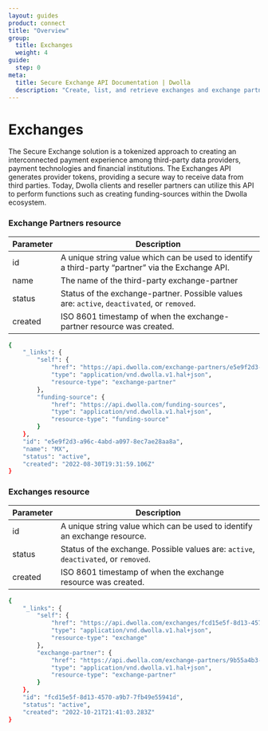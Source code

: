 ```yaml
---
layout: guides
product: connect
title: "Overview"
group:
  title: Exchanges
  weight: 4
guide:
  step: 0
meta:
  title: Secure Exchange API Documentation | Dwolla
  description: "Create, list, and retrieve exchanges and exchange partners."
---
```


# Exchanges

The Secure Exchange solution is a tokenized approach to creating an interconnected payment experience among third-party data providers, payment technologies and financial institutions.
The Exchanges API generates provider tokens, providing a secure way to receive data from third parties.
Today, Dwolla clients and reseller partners can utilize this API to perform functions such as creating funding-sources within the Dwolla ecosystem.

### Exchange Partners resource

| Parameter | Description                                                                                       |
| --------- | ------------------------------------------------------------------------------------------------- |
| id        | A unique string value which can be used to identify a third-party “partner” via the Exchange API. |
| name      | The name of the third-party exchange-partner                                                      |
| status    | Status of the exchange-partner. Possible values are: `active`, `deactivated`, or `removed`.       |
| created   | ISO 8601 timestamp of when the exchange-partner resource was created.                             |

```bash
{
    "_links": {
        "self": {
            "href": "https://api.dwolla.com/exchange-partners/e5e9f2d3-a96c-4abd-a097-8ec7ae28aa8a",
            "type": "application/vnd.dwolla.v1.hal+json",
            "resource-type": "exchange-partner"
        },
        "funding-source": {
            "href": "https://api.dwolla.com/funding-sources",
            "type": "application/vnd.dwolla.v1.hal+json",
            "resource-type": "funding-source"
        }
    },
    "id": "e5e9f2d3-a96c-4abd-a097-8ec7ae28aa8a",
    "name": "MX",
    "status": "active",
    "created": "2022-08-30T19:31:59.106Z"
}

```

### Exchanges resource

| Parameter | Description                                                                         |
| --------- | ----------------------------------------------------------------------------------- |
| id        | A unique string value which can be used to identify an exchange resource.           |
| status    | Status of the exchange. Possible values are: `active`, `deactivated`, or `removed`. |
| created   | ISO 8601 timestamp of when the exchange resource was created.                       |

```bash
{
    "_links": {
        "self": {
            "href": "https://api.dwolla.com/exchanges/fcd15e5f-8d13-4570-a9b7-7fb49e55941d",
            "type": "application/vnd.dwolla.v1.hal+json",
            "resource-type": "exchange"
        },
        "exchange-partner": {
            "href": "https://api.dwolla.com/exchange-partners/9b55a4b3-34ae-4607-b2d1-622f1eed77f9",
            "type": "application/vnd.dwolla.v1.hal+json",
            "resource-type": "exchange-partner"
        }
    },
    "id": "fcd15e5f-8d13-4570-a9b7-7fb49e55941d",
    "status": "active",
    "created": "2022-10-21T21:41:03.283Z"
}

```
